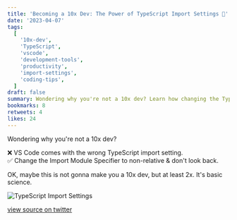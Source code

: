 ```yaml
---
title: 'Becoming a 10x Dev: The Power of TypeScript Import Settings 🚀'
date: '2023-04-07'
tags:
  [
    '10x-dev',
    'TypeScript',
    'vscode',
    'development-tools',
    'productivity',
    'import-settings',
    'coding-tips',
  ]
draft: false
summary: Wondering why you're not a 10x dev? Learn how changing the TypeScript import settings can boost your productivity.
bookmarks: 8
retweets: 4
likes: 24
---
```


<ContentPieceWrapper>
Wondering why you're not a 10x dev?

❌ VS Code comes with the wrong TypeScript import setting.<br/>
✅ Change the Import Module Specifier to non-relative & don't look back.

OK, maybe this is not gonna make you a 10x dev, but at least 2x. It's basic science.

![TypeScript Import Settings](/static/images/typescript-import-settings.jpeg)

</ContentPieceWrapper>

[view source on twitter](https://twitter.com/d4m1n/status/1644233400012742657)
